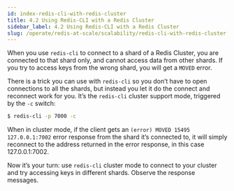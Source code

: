```yaml
---
id: index-redis-cli-with-redis-cluster
title: 4.2 Using Redis-CLI with a Redis Cluster
sidebar_label: 4.2 Using Redis-CLI with a Redis Cluster
slug: /operate/redis-at-scale/scalability/redis-cli-with-redis-cluster
---
```



When you use `redis-cli` to connect to a shard of a Redis Cluster, you are connected to that shard only, and cannot access data from other shards. If you try to access keys from the wrong shard, you will get a `MOVED` error.

There is a trick you can use with `redis-cli` so you don’t have to open connections to all the shards, but instead you let it do the connect and reconnect work for you. It’s the `redis-cli` cluster support mode, triggered by the `-c` switch:

```bash
$ redis-cli -p 7000 -c
```
When in cluster mode, if the client gets an `(error) MOVED 15495 127.0.0.1:7002` error response from the shard it’s connected to, it will simply reconnect to the address returned in the error response, in this case 127.0.0.1:7002.

Now it’s your turn: use `redis-cli` cluster mode to connect to your cluster and try accessing keys in different shards. Observe the response messages.